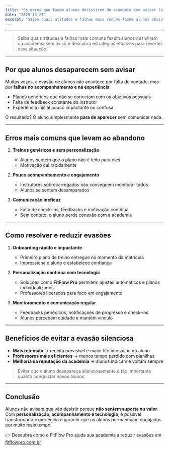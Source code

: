 ---
title: "Os erros que fazem alunos desistirem da academia sem avisar (e como resolver isso)"
date: "2025-10-27"
excerpt: "Saiba quais atitudes e falhas mais comuns fazem alunos desistirem da academia sem aviso e descubra estratégias eficazes para reverter essa situação."
---

---

> Saiba quais atitudes e falhas mais comuns fazem alunos desistirem da academia sem aviso e descubra estratégias eficazes para reverter essa situação.

---

## Por que alunos desaparecem sem avisar

Muitas vezes, a evasão de alunos não acontece por falta de vontade, mas por **falhas no acompanhamento e na experiência**:  

- Planos genéricos que não se conectam com os objetivos pessoais  
- Falta de feedback constante do instrutor  
- Experiência inicial pouco impactante ou confusa  

O resultado? O aluno simplesmente **para de aparecer** sem comunicar nada.

---

## Erros mais comuns que levam ao abandono

1. **Treinos genéricos e sem personalização**  
   - Alunos sentem que o plano não é feito para eles  
   - Motivação cai rapidamente

2. **Pouco acompanhamento e engajamento**  
   - Instrutores sobrecarregados não conseguem monitorar todos  
   - Alunos se sentem desamparados

3. **Comunicação ineficaz**  
   - Falta de check-ins, feedbacks e motivação contínua  
   - Sem contato, o aluno perde conexão com a academia

---

## Como resolver e reduzir evasões

1. **Onboarding rápido e impactante**  
   - Primeiro plano de treino entregue no momento da matrícula  
   - Impressiona o aluno e estabelece confiança

2. **Personalização contínua com tecnologia**  
   - Soluções como **FitFlow Pro** permitem ajustes automáticos e planos individualizados  
   - Professores liberados para foco em engajamento

3. **Monitoramento e comunicação regular**  
   - Feedbacks periódicos, notificações de progresso e check-ins  
   - Alunos percebem cuidado e mantêm vínculo

---

## Benefícios de evitar a evasão silenciosa

- **Mais retenção** → receita previsível e maior lifetime value do aluno  
- **Professores mais eficientes** → menos tempo perdido com planilhas  
- **Melhoria da reputação da academia** → alunos indicam e voltam sempre  

> Evitar que o aluno desapareça silenciosamente é tão importante quanto conquistar novos alunos.

---

## Conclusão

Alunos não avisam que vão desistir porque **não sentem suporte ou valor**.  
Com **personalização, acompanhamento e tecnologia**, é possível transformar a experiência e garantir que os alunos permaneçam engajados por muito mais tempo.  

👉 Descubra como o FitFlow Pro ajuda sua academia a reduzir evasões em [fitflowpro.com.br](https://fitflowpro.com.br)
